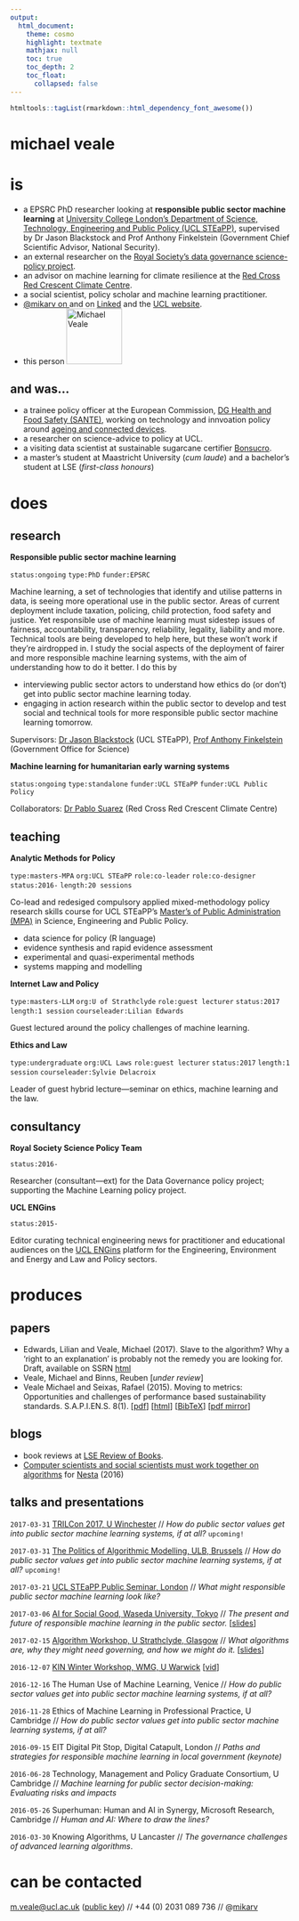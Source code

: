 ```yaml
---
output:
  html_document:
    theme: cosmo
    highlight: textmate
    mathjax: null
    toc: true
    toc_depth: 2
    toc_float:
      collapsed: false
---
```


```r
htmltools::tagList(rmarkdown::html_dependency_font_awesome())
```

# **michael veale**

# **is**
- a EPSRC PhD researcher looking at **responsible public sector machine learning** at [University College London's Department of Science, Technology, Engineering and Public Policy (UCL STEaPP)](https://www.ucl.ac.uk/steapp), supervised by Dr Jason Blackstock and Prof Anthony Finkelstein (Government Chief Scientific Advisor, National Security).
- an external researcher on the [Royal Society's data governance science-policy project](https://royalsociety.org/topics-policy/projects/data-governance/).
- an advisor on machine learning for climate resilience at the [Red Cross Red Crescent Climate Centre](http://www.climatecentre.org).
- a social scientist, policy scholar and machine learning practitioner.
- [\@mikarv on <i class="fa fa-twitter"></i>](http://twitter.com/mikarv) and on [Linked<i class="fa fa-linkedin-square"></i>](https://www.linkedin.com/in/mveale) and the [UCL website](http://www.ucl.ac.uk/steapp/people/veale).
- this person <i class="fa fa-long-arrow-right"></i> <img src="img/mv.png" alt="Michael Veale" style="width: 100px;"/>

## and was...
- a trainee policy officer at the European Commission, [DG Health and Food Safety (SANTE)](http://ec.europa.eu/dgs/health_food-safety/), working on technology and innvoation policy around [ageing and connected devices](https://ec.europa.eu/eip/ageing/).
- a researcher on science-advice to policy at UCL.
- a visiting data scientist at sustainable sugarcane certifier [Bonsucro](http://bonsucro.com).
- a master's student at Maastricht University (*cum laude*) and a bachelor's student at LSE (*first-class honours*)

# **does**
## research

**Responsible public sector machine learning**

`status:ongoing` `type:PhD` `funder:EPSRC`

Machine learning, a set of technologies that identify and utilise patterns in data, is seeing more operational use in the public sector. Areas of current deployment include taxation, policing, child protection, food safety and justice. Yet responsible use of machine learning must sidestep issues of fairness, accountability, transparency, reliability, legality, liability and more. Technical tools are being developed to help here, but these won't work if they're airdropped in. I study the social aspects of the deployment of fairer and more responsible machine learning systems, with the aim of understanding how to do it better. I do this by

- interviewing public sector actors to understand how ethics do (or don't) get into public sector machine learning today.
- engaging in action research within the public sector to develop and test social and technical tools for more responsible public sector machine learning tomorrow.

Supervisors: [Dr Jason Blackstock](https://www.ucl.ac.uk/steapp/people/blackstock) (UCL STEaPP), [Prof Anthony Finkelstein](http://www0.cs.ucl.ac.uk/staff/A.Finkelstein/profile.html) (Government Office for Science)


**Machine learning for humanitarian early warning systems**

`status:ongoing` `type:standalone` `funder:UCL STEaPP` `funder:UCL Public Policy`

Collaborators: [Dr Pablo Suarez](http://www.climatecentre.org/about-us/our-people) (Red Cross Red Crescent Climate Centre)


## teaching

**Analytic Methods for Policy** 

`type:masters-MPA` `org:UCL STEaPP` `role:co-leader` `role:co-designer` `status:2016-` `length:20 sessions`

Co-lead and redesiged compulsory applied mixed-methodology policy research skills course for UCL STEaPP's [Master's of Public Administration (MPA)](https://www.ucl.ac.uk/steapp/study/masters) in Science, Engineering and Public Policy.

- data science for policy (R language)
- evidence synthesis and rapid evidence assessment
- experimental and quasi-experimental methods
- systems mapping and modelling

**Internet Law and Policy**

`type:masters-LLM` `org:U of Strathclyde` `role:guest lecturer` `status:2017` `length:1 session` `courseleader:Lilian Edwards`

Guest lectured around the policy challenges of machine learning.

**Ethics and Law**

`type:undergraduate` `org:UCL Laws` `role:guest lecturer` `status:2017` `length:1 session` `courseleader:Sylvie Delacroix`

Leader of guest hybrid lecture—seminar on ethics, machine learning and the law.

## consultancy

**Royal Society Science Policy Team**

`status:2016-`

Researcher (consultant—ext) for the Data Governance policy project; supporting the Machine Learning policy project.

**UCL ENGins**

`status:2015-`

Editor curating technical engineering news for practitioner and educational audiences on the [UCL ENGins](http://uclengins.org) platform for the Engineering, Environment and Energy and Law and Policy sectors.

# **produces**
## papers

- Edwards, Lilian and Veale, Michael (2017). Slave to the algorithm? Why a ‘right to an explanation’ is probably not the remedy you are looking for. Draft, available on SSRN [html](https://ssrn.com/abstract=2972855)
- Veale, Michael and Binns, Reuben [*under review*]
- Veale Michael and Seixas, Rafael (2015). Moving to metrics: Opportunities and challenges of performance based sustainability standards. S.A.P.I.EN.S. 8(1). [[pdf](https://sapiens.revues.org/pdf/1713)] [[html](https://sapiens.revues.org/1713)] [[BibTeX](./x/2015vealeseixas.bib)] [[pdf mirror](./x/2015vealeseixas.pdf)]


## blogs
- book reviews at [LSE Review of Books](http://blogs.lse.ac.uk/lsereviewofbooks/category/book-reviewers/michael-veale/).
- [Computer scientists and social scientists must work together on algorithms](http://www.nesta.org.uk/blog/shadow-smart-machine-computer-scientists-and-social-scientists-must-work-together-algorithms) for [Nesta](http://www.nesta.org.uk) (2016)

## talks and presentations

`2017-03-31` [TRILCon 2017, U  Winchester](http://www.winchester.ac.uk/academicdepartments/Law/Centre%20for%20Information%20Rights/Pages/-TRILCon17.aspx) // *How do public sector values get into public sector machine learning systems, if at all?* `upcoming!`

`2017-03-31` [The Politics of Algorithmic Modelling, ULB, Brussels](http://www.crids.eu/fichiers/politique-de-la-modelisation-algorithmique-programme) // *How do public sector values get into public sector machine learning systems, if at all?* `upcoming!`

`2017-03-21` [UCL STEaPP Public Seminar, London](https://www.ucl.ac.uk/steapp/news-and-events) // *What might responsible public sector machine learning look like?* 

`2017-03-06` [AI for Social Good, Waseda University, Tokyo](https://www.digitalasiahub.org/2017/02/27/ai-in-asia-ai-for-social-good/) // *The present and future of responsible machine learning in the public sector.* [[slides](https://www.dropbox.com/s/8ty3krzo1b0pyow/mveale_waseda_presentation.pdf?dl=0)]

`2017-02-15` [Algorithm Workshop, U Strathclyde, Glasgow](https://www.strath.ac.uk/humanities/lawschool/newsevents/algorithmworkshopfebruary2017/) // *What algorithms are, why they might need governing, and how we might do it.* [[slides](https://www.dropbox.com/s/vit0j2qlmx55qtb/strathclyde_algorithms_mveale%20%28smaller%29.pdf?dl=0)]

`2016-12-07` [KIN Winter Workshop, WMG, U Warwick](http://www.ki-network.org/jm/membership) [[vid](http://podcasts.ki-network.org/2016-4/veale.mp4)]

`2016-12-16` The Human Use of Machine Learning, Venice // *How do public sector values get into public sector machine learning systems, if at all?*

`2016-11-28` Ethics of Machine Learning in Professional Practice, U Cambridge // *How do public sector values get into public sector machine learning systems, if at all?*

`2016-09-15` EIT Digital Pit Stop, Digital Catapult, London // *Paths and strategies for responsible machine learning in local government (keynote)*

`2016-06-28` Technology, Management and Policy Graduate Consortium, U Cambridge // *Machine learning for public sector decision-making: Evaluating risks and impacts*

`2016-05-26` Superhuman: Human and AI in Synergy, Microsoft Research, Cambridge // *Human and AI: Where to draw the lines?*

`2016-03-30` Knowing Algorithms, U Lancaster // *The governance challenges of advanced learning algorithms*.

# **can be contacted**

[m.veale@ucl.ac.uk](mailto:m.veale@ucl.ac.uk) ([public key](https://keybase.io/mrv)) // +44 (0) 2031 089 736 // @[mikarv](www.twitter.com/mikarv)
